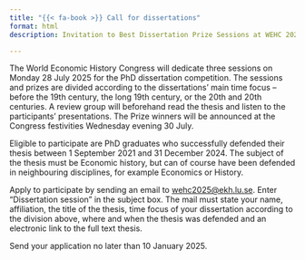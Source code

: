 ```yaml
---
title: "{{< fa-book >}} Call for dissertations"
format: html
description: Invitation to Best Dissertation Prize Sessions at WEHC 2025.

---
```

 
The World Economic History Congress will dedicate three sessions on Monday 28 July 2025 for the PhD dissertation competition. The sessions and prizes are divided according to the dissertations’ main time focus – before the 19th century, the long 19th century, or the 20th and 20th centuries. A review group will beforehand read the thesis and listen to the participants’ presentations. The Prize winners will be announced at the Congress festivities Wednesday evening 30 July.
 
Eligible to participate are PhD graduates who successfully defended their thesis between 1 September 2021 and 31 December 2024. The subject of the thesis must be Economic history, but can of course have been defended in neighbouring disciplines, for example Economics or History. 

Apply to participate by sending an email to [wehc2025@ekh.lu.se](mailto:wehc2025@ekh.lu.se). Enter "Dissertation session" in the subject box. The mail must state your name, affiliation, the title of the thesis, time focus of your dissertation according to the division above, where and when the thesis was defended and an electronic link to the full text thesis.
 
Send your application no later than 10 January 2025.
